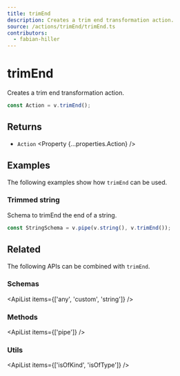 ```yaml
---
title: trimEnd
description: Creates a trim end transformation action.
source: /actions/trimEnd/trimEnd.ts
contributors:
  - fabian-hiller
---
```



# trimEnd

Creates a trim end transformation action.

```ts
const Action = v.trimEnd();
```

## Returns

- `Action` <Property {...properties.Action} />

## Examples

The following examples show how `trimEnd` can be used.

### Trimmed string

Schema to trimEnd the end of a string.

```ts
const StringSchema = v.pipe(v.string(), v.trimEnd());
```

## Related

The following APIs can be combined with `trimEnd`.

### Schemas

<ApiList items={['any', 'custom', 'string']} />

### Methods

<ApiList items={['pipe']} />

### Utils

<ApiList items={['isOfKind', 'isOfType']} />

